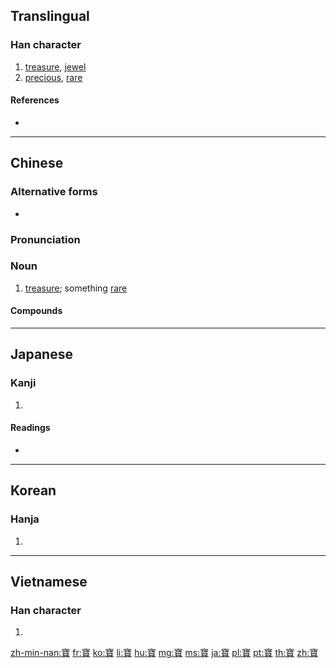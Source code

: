 {{also|宝|寳}}
==Translingual==

===Han character===
{{Han char|rn=40|rad=宀|as=17|sn=20|four=30806|canj=JMUC|ids=⿱宀⿱珤貝}}

# [[treasure]], [[jewel]]
# [[precious]], [[rare]]

====References====
* {{Han ref|kx=0293.120|dkj=07376|dj=0579.320|hdz=20958.030|uh=5BF6|ud=23542|bh=C45F|bd=50271}}

----
==Chinese==
{{zh-forms|s=宝}}

===Alternative forms===
* {{zh-l|寳}}

===Pronunciation===
{{zh-pron
|m=bǎo
|c=bou2
|h=pfs=pó
|md=
|mn=pó
|w=
|mc=y
|oc=y
|cat=n
}}

===Noun===
{{zh-noun}}

# [[treasure]]; something [[rare]]

====Compounds====
{{der3|title=Compounds
| {{zh-l|寶寶}}
| {{zh-l|國寶}}
| {{zh-l|撚寶}}
| {{zh-l|寶劍}}
| {{zh-l|寶貴}}
| {{zh-l|寶貝}}
| {{zh-l|寶惜}}
| {{zh-l|展寶}}
| {{zh-l|珍寶}}
| {{zh-l|財寶}}
| {{zh-l|珠寶}}
| {{zh-l|寶寶裝}}
| {{zh-l|寶寶盤}}
| {{zh-l|寶貝疙瘩}}
| {{zh-l|寶刹}}
| {{zh-l|寶刀}}
| {{zh-l|寶刀不老}}
| {{zh-l|寶地}}
| {{zh-l|寶典}}
| {{zh-l|寶蓋兒}}
| {{zh-l|寶號}}
| {{zh-l|寶貨}}
| {{zh-l|寶局}}
| {{zh-l|寶眷}}
| {{zh-l|寶庫}}
| {{zh-l|寶藍}}
| {{zh-l|寶瓶座}}
| {{zh-l|寶山}}
| {{zh-l|寶石}}
| {{zh-l|寶書}}
| {{zh-l|寶塔}}
| {{zh-l|寶物}}
| {{zh-l|寶藏}}
| {{zh-l|寶中之寶}}
| {{zh-l|寶重}}
| {{zh-l|寶座}}
| {{zh-l|阿寶}}
}}

----

==Japanese==

===Kanji===
{{ja-kanji|grade=|rs=宀17|style=ky|shin=宝}}

# {{defn|lang=ja|sort=宀17}}

====Readings====
* {{ja-readings|kanyoon=[[ほ]] (ho)|goon=[[ほう]] (hō)|kanon=[[ほう]] (hō)|kun=[[たから]] (takara)}}

----

==Korean==

===Hanja===
{{ko-hanja|hangeul=보|rv=bo|mr=po}}

# {{defn|lang=ko|sort=宀17}}

----

==Vietnamese==

===Han character===
{{vi-hantu|[[bảo]], [[báu]], [[bửu]]|rs=宀17}}

# {{defn|lang=vi|sort=宀17}}

[[zh-min-nan:寶]]
[[fr:寶]]
[[ko:寶]]
[[li:寶]]
[[hu:寶]]
[[mg:寶]]
[[ms:寶]]
[[ja:寶]]
[[pl:寶]]
[[pt:寶]]
[[th:寶]]
[[zh:寶]]